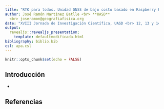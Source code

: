 ```yaml
---
title: "RTK para todos. Unidad GNSS de bajo costo basado en Raspberry Pi: primeros resultados y potenciales aplicaciones"
author: José Ramón Martínez Batlle <br> **UASD**
  <br> joseramon@geografiafisica.org
date: "XVIII Jornada de Investigación Científica, UASD <br> 12, 13 y 14 de noviembre, 2019 <br> Santo Domingo, República Dominicana"
output:
  revealjs::revealjs_presentation:
    template: defaultmodificada.html
bibliography: biblio.bib
csl: apa.csl
---
```


```r
knitr::opts_chunk$set(echo = FALSE)
```



## Introducción

*


## Referencias
